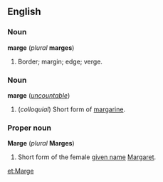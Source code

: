 ==English==
===Noun===
'''marge''' (''plural'' '''marges''')

#Border; margin; edge; verge.

===Noun===
'''marge''' (''[[uncountable]]'')

#(''colloquial'') Short form of [[margarine]].

===Proper noun===
'''Marge''' (''plural'' '''Marges''')

#Short form of the female [[given name]] [[Margaret]].

[[et:Marge]]